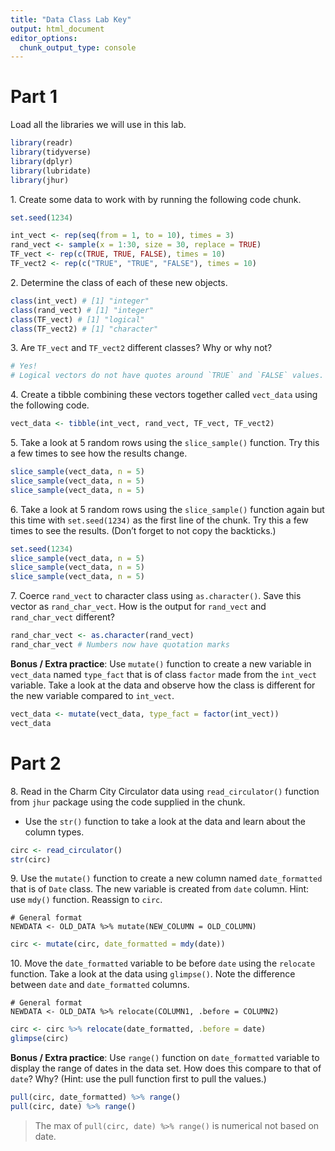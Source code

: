 ```yaml
---
title: "Data Class Lab Key"
output: html_document
editor_options: 
  chunk_output_type: console
---
```


# Part 1

Load all the libraries we will use in this lab. 

```r
library(readr)
library(tidyverse)
library(dplyr)
library(lubridate)
library(jhur)
```


1\. Create some data to work with by running the following code chunk.

```r
set.seed(1234)

int_vect <- rep(seq(from = 1, to = 10), times = 3)
rand_vect <- sample(x = 1:30, size = 30, replace = TRUE)
TF_vect <- rep(c(TRUE, TRUE, FALSE), times = 10)
TF_vect2 <- rep(c("TRUE", "TRUE", "FALSE"), times = 10)
```


2\. Determine the class of each of these new objects.

```r
class(int_vect) # [1] "integer"
class(rand_vect) # [1] "integer"
class(TF_vect) # [1] "logical"
class(TF_vect2) # [1] "character"
```


3\. Are `TF_vect` and `TF_vect2` different classes? Why or why not?

```r
# Yes!
# Logical vectors do not have quotes around `TRUE` and `FALSE` values.
```


4\. Create a tibble combining these vectors together called `vect_data` using the following code.

```r
vect_data <- tibble(int_vect, rand_vect, TF_vect, TF_vect2)
```


5\. Take a look at 5 random rows using the `slice_sample()` function. Try this a few times to see how the results change.

```r
slice_sample(vect_data, n = 5)
slice_sample(vect_data, n = 5)
slice_sample(vect_data, n = 5)
```


6\. Take a look at 5 random rows using the `slice_sample()` function again but this time with `set.seed(1234)` as the first line of the chunk. Try this a few times to see the results. (Don't forget to not copy the backticks.)

```r
set.seed(1234)
slice_sample(vect_data, n = 5)
slice_sample(vect_data, n = 5)
slice_sample(vect_data, n = 5)
```


7\. Coerce `rand_vect` to character class using `as.character()`. Save this vector as `rand_char_vect`. How is the output for `rand_vect` and `rand_char_vect` different?

```r
rand_char_vect <- as.character(rand_vect)
rand_char_vect # Numbers now have quotation marks
```


**Bonus / Extra practice**: Use `mutate()` function to create a new variable in `vect_data` named `type_fact` that is of class `factor` made from the `int_vect` variable. Take a look at the data and observe how the class is different for the new variable compared to `int_vect`. 

```r
vect_data <- mutate(vect_data, type_fact = factor(int_vect))
vect_data
```


# Part 2

8\. Read in the Charm City Circulator data using `read_circulator()` function from `jhur` package using the code supplied in the chunk. 

- Use the `str()` function to take a look at the data and learn about the column types.

```r
circ <- read_circulator()
str(circ)
```


9\. Use the `mutate()` function to create a new column named `date_formatted` that is of `Date` class. The new variable is created from `date` column. Hint: use `mdy()` function. Reassign to `circ`.

```
# General format
NEWDATA <- OLD_DATA %>% mutate(NEW_COLUMN = OLD_COLUMN)
```

```r
circ <- mutate(circ, date_formatted = mdy(date))
```


10\. Move the `date_formatted` variable to be before `date` using the `relocate` function. Take a look at the data using `glimpse()`. Note the difference between `date` and `date_formatted` columns.  

```
# General format
NEWDATA <- OLD_DATA %>% relocate(COLUMN1, .before = COLUMN2)
```

```r
circ <- circ %>% relocate(date_formatted, .before = date)
glimpse(circ)
```



**Bonus / Extra practice**: Use `range()` function on `date_formatted` variable to display the range of dates in the data set. How does this compare to that of `date`? Why? (Hint: use the pull function first to pull the values.)

```r
pull(circ, date_formatted) %>% range()
pull(circ, date) %>% range()
```

> The max of `pull(circ, date) %>% range()` is numerical not based on date.



 
